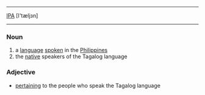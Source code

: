 ----
[[IPA]] [I'tæljзn]
----

===Noun===

# a [[language]] [[speak|spoken]] in the [[Philippines]]
# the [[native]] speakers of the Tagalog language

===Adjective===

*[[pertain|pertaining]] to the people who speak the Tagalog language
